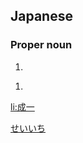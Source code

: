 ==Japanese==
{{ja-kanjitab|成|一}}

===Proper noun===
{{ja-pos|せい.いち|proper}}

# {{given name|male|lang=ja}}

{{ja-pos|proper|しげかず}}

# {{given name|male|lang=ja}}

[[Category:Japanese male given names|せいいち]]

[[li:成一]]